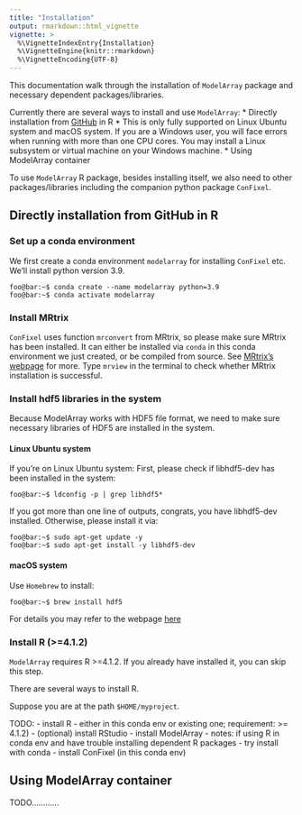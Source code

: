 ```yaml
---
title: "Installation"
output: rmarkdown::html_vignette
vignette: >
  %\VignetteIndexEntry{Installation}
  %\VignetteEngine{knitr::rmarkdown}
  %\VignetteEncoding{UTF-8}
---
```


This documentation walk through the installation of `ModelArray` package and necessary dependent packages/libraries.

Currently there are several ways to install and use `ModelArray`:
* Directly installation from [GitHub](https://github.com/PennLINC/ModelArray) in R
  * This is only fully supported on Linux Ubuntu system and macOS system. If you are a Windows user, you will face errors when running with more than one CPU cores. You may install a Linux subsystem or virtual machine on your Windows machine.
* Using ModelArray container



To use `ModelArray` R package, besides installing itself, we also need to other packages/libraries including the companion python package `ConFixel`. 

## Directly installation from GitHub in R
### Set up a conda environment
We first create a conda environment `modelarray` for installing `ConFixel` etc. We'll install python version 3.9. 
```console
foo@bar:~$ conda create --name modelarray python=3.9
foo@bar:~$ conda activate modelarray
```

### Install MRtrix
`ConFixel` uses function `mrconvert` from MRtrix, so please make sure MRtrix has been installed. It can either be installed via `conda` in this conda environment we just created, or be compiled from source. See [MRtrix's webpage](https://www.mrtrix.org/download/) for more. Type `mrview` in the terminal to check whether MRtrix installation is successful.

### Install hdf5 libraries in the system
Because ModelArray works with HDF5 file format, we need to make sure necessary libraries of HDF5 are installed in the system. 

#### Linux Ubuntu system
If you're on Linux Ubuntu system: First, please check if libhdf5-dev has been installed in the system:
```console
foo@bar:~$ ldconfig -p | grep libhdf5*
```
If you got more than one line of outputs, congrats, you have libhdf5-dev installed. Otherwise, please install it via:
```console
foo@bar:~$ sudo apt-get update -y
foo@bar:~$ sudo apt-get install -y libhdf5-dev
```

#### macOS system
Use `Homebrew` to install:
```console
foo@bar:~$ brew install hdf5
```
For details you may refer to the webpage [here](https://formulae.brew.sh/formula/hdf5)



### Install R (>=4.1.2)
`ModelArray` requires R >=4.1.2. If you already have installed it, you can skip this step. 

There are several ways to install R. 

Suppose you are at the path `$HOME/myproject`. 

TODO:
- install R
  - either in this conda env or existing one; requirement: >= 4.1.2)
- (optional) install RStudio
- install ModelArray
  - notes: if using R in conda env and have trouble installing dependent R packages - try install with conda
- install ConFixel (in this conda env)


## Using ModelArray container
TODO............




